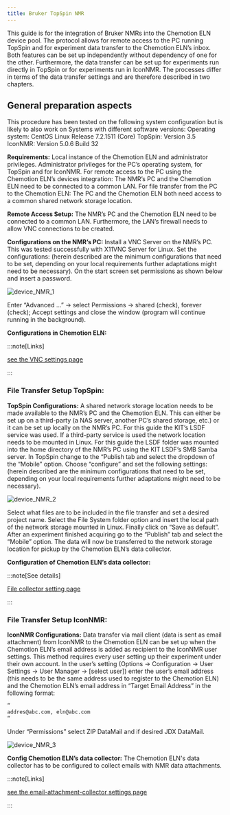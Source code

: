 ```yaml
---
title: Bruker TopSpin NMR
---
```


This guide is for the integration of Bruker NMRs into the Chemotion ELN device pool. The protocol allows for remote access to the PC running TopSpin and for experiment data transfer to the Chemotion ELN’s inbox. Both features can be set up independently without dependency of one for the other. Furthermore, the data transfer can be set up for experiments run directly in TopSpin or for experiments run in IconNMR. The processes differ in terms of the data transfer settings and are therefore described in two chapters.

## General preparation aspects

This procedure has been tested on the following system configuration but is likely to also work on Systems with different software versions:
Operating system: CentOS Linux Release 7.2.1511 (Core)
TopSpin: Version 3.5
IconNMR: Version 5.0.6 Build 32

**Requirements:**
Local instance of the Chemotion ELN and administrator privileges. Administrator privileges
for the PC’s operating system, for TopSpin and for IconNMR. For remote access to
the PC using the Chemotion ELN’s devices integration: The NMR’s PC and the Chemotion
ELN need to be connected to a common LAN. For file transfer from the PC to the Chemotion
ELN: The PC and the Chemotion ELN both need access to a common shared network storage
location.

**Remote Access Setup:**
The NMR’s PC and the Chemotion ELN need to be connected to a common LAN. Furthermore,
the LAN’s firewall needs to allow VNC connections to be created.

**Configurations on the NMR’s PC:**
Install a VNC Server on the NMR’s PC. This was tested successfully with X11VNC Server
for Linux. Set the configurations: (herein described are the minimum configurations
that need to be set, depending on your local requirements further adaptations might
need to be necessary). On the start screen set permissions as shown below and insert
a password.

![device_NMR_1](/img/device_NMR_1.png)

Enter “Advanced …” -> select Permissions -> shared (check), forever (check); Accept settings and close the window (program will continue running in the background).

**Configurations in Chemotion ELN:**

:::note[Links]

[see the VNC settings page](../../install_configure/configuration#vnc)

:::

### File Transfer Setup TopSpin:

**TopSpin Configurations:** A shared network storage location needs to be made
available to the NMR’s PC and the Chemotion ELN. This can either be set up on a
third-party (a NAS server, another PC’s shared storage, etc.) or it can be set
up locally on the NMR’s PC. For this guide the KIT’s LSDF service was used. If a
third-party service is used the network location needs to be mounted in Linux.
For this guide the LSDF folder was mounted into the home directory of the NMR’s
PC using the KIT LSDF’s SMB Samba server. In TopSpin change to the “Publish tab
and select the dropdown of the “Mobile” option. Choose “configure” and set the
following settings: (herein described are the minimum configurations that need
to be set, depending on your local requirements further adaptations might need
to be necessary).

![device_NMR_2](/img/device_NMR_2.png)

Select what files are to be included in the file transfer and set a desired project name. Select the File System folder
option and insert the local path of the network storage mounted in Linux. Finally click on “Save as default”.
After an experiment finished acquiring go to the “Publish” tab and select the “Mobile” option. The data will now be
transferred to the network storage location for pickup by the Chemotion ELN’s data collector.

**Configuration of Chemotion ELN’s data collector:**

:::note[See details]

[File collector setting page](../../install_configure/configuration#data-collection)

:::

### File Transfer Setup IconNMR:

<b>IconNMR Configurations:</b> Data transfer via mail client (data is sent as email
attachment) from IconNMR to the Chemotion ELN can be set up when the Chemotion ELN’s
email address is added as recipient to the IconNMR user settings. This method requires
every user setting up their experiment under their own account. In the user’s setting
(Options -> Configuration -> User Settings -> User Manager -> [select user]) enter
the user’s email address (this needs to be the same address used to register to the
Chemotion ELN) and the Chemotion ELN’s email address in “Target Email Address” in
the following format:

```sh
“
addres@abc.com, eln@abc.com
“

```

Under “Permissions” select ZIP DataMail and if desired JDX DataMail.

![device_NMR_3](/img/device_NMR_3.png)

<b>Config Chemotion ELN’s data collector:</b> The Chemotion ELN's data collector
has to be configured to collect emails with NMR data attachments.

:::note[Links]

[see the email-attachment-collector settings page](../../install_configure/configuration#email-attachment-collection)

:::
